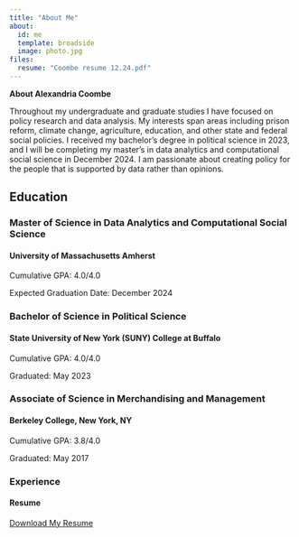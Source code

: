 ```yaml
---
title: "About Me"
about:
  id: me
  template: broadside
  image: photo.jpg
files:
  resume: "Coombe resume 12.24.pdf"
---
```


::: {#me}

**About Alexandria Coombe**

Throughout my undergraduate and graduate studies I have focused on policy research and data analysis. My interests span areas including prison reform, climate change, agriculture, education, and other state and federal social policies. I received my bachelor's degree in political science in 2023, and I will be completing my master's in data analytics and computational social science in December 2024. I am passionate about creating policy for the people that is supported by data rather than opinions. 

## Education

### Master of Science in Data Analytics and Computational Social Science

#### University of Massachusetts Amherst

Cumulative GPA: 4.0/4.0

Expected Graduation Date: December 2024

### Bachelor of Science in Political Science

#### State University of New York (SUNY) College at Buffalo

Cumulative GPA: 4.0/4.0

Graduated: May 2023

### Associate of Science in Merchandising and Management

#### Berkeley College, New York, NY

Cumulative GPA: 3.8/4.0

Graduated: May 2017

### Experience
#### Resume
[Download My Resume](https://github.com/ACC-UMASS/DACSS-604-Assignment-4/blob/aa55f63deb6c59d43214d375e59dadc6a490d964/Coombe%20resume%2012.24.pdf)
:::
